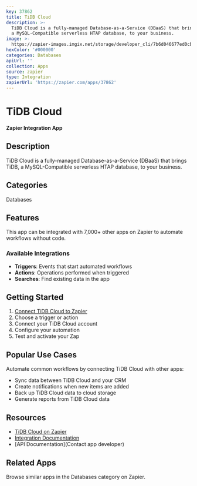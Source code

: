 ```yaml
---
key: 37862
title: TiDB Cloud
description: >-
  TiDB Cloud is a fully-managed Database-as-a-Service (DBaaS) that brings TiDB,
  a MySQL-Compatible serverless HTAP database, to your business.
image: >-
  https://zapier-images.imgix.net/storage/developer_cli/7b6d046677ed0cb8fd7114e66d50b1dc_2.png?auto=format%2Ccompress&ixlib=python-3.0.0&q=50
hexColor: '#000000'
categories: Databases
apiUrl: ''
collection: Apps
source: zapier
type: Integration
zapierUrl: 'https://zapier.com/apps/37862'
---
```

# TiDB Cloud

**Zapier Integration App**

## Description

TiDB Cloud is a fully-managed Database-as-a-Service (DBaaS) that brings TiDB, a MySQL-Compatible serverless HTAP database, to your business.

## Categories

Databases

## Features

This app can be integrated with 7,000+ other apps on Zapier to automate workflows without code.

### Available Integrations

- **Triggers**: Events that start automated workflows
- **Actions**: Operations performed when triggered
- **Searches**: Find existing data in the app

## Getting Started

1. [Connect TiDB Cloud to Zapier](https://zapier.com/apps/37862)
2. Choose a trigger or action
3. Connect your TiDB Cloud account
4. Configure your automation
5. Test and activate your Zap

## Popular Use Cases

Automate common workflows by connecting TiDB Cloud with other apps:

- Sync data between TiDB Cloud and your CRM
- Create notifications when new items are added
- Back up TiDB Cloud data to cloud storage
- Generate reports from TiDB Cloud data

## Resources

- [TiDB Cloud on Zapier](https://zapier.com/apps/37862)
- [Integration Documentation](https://zapier.com/apps/37862/integrations)
- [API Documentation](Contact app developer)

## Related Apps

Browse similar apps in the Databases category on Zapier.
